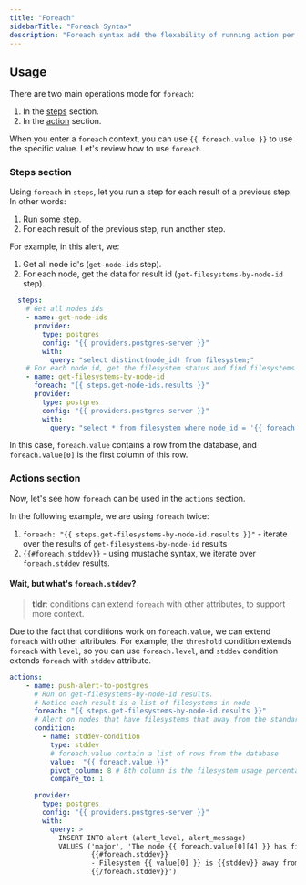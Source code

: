 ```yaml
---
title: "Foreach"
sidebarTitle: "Foreach Syntax"
description: "Foreach syntax add the flexability of running action per result instead of only once on all results."
---
```


## Usage
There are two main operations mode for `foreach`:
1. In the [steps](#steps-section) section.
2. In the [action](#actions-section) section.

When you enter a `foreach` context, you can use `{{ foreach.value }}` to use the specific value.
Let's review how to use `foreach`.

### Steps section
Using `foreach` in `steps`, let you run a step for each result of a previous step.
In other words:
1. Run some step.
2. For each result of the previous step, run another step.

For example, in this alert, we:
1. Get all node id's (`get-node-ids` step).
2. For each node, get the data for result id (`get-filesystems-by-node-id` step).

```yaml
  steps:
    # Get all nodes ids
    - name: get-node-ids
      provider:
        type: postgres
        config: "{{ providers.postgres-server }}"
        with:
          query: "select distinct(node_id) from filesystem;"
    # For each node id, get the filesystem status and find filesystems in node that are not balanced
    - name: get-filesystems-by-node-id
      foreach: "{{ steps.get-node-ids.results }}"
      provider:
        type: postgres
        config: "{{ providers.postgres-server }}"
        with:
          query: "select * from filesystem where node_id = '{{ foreach.value[0] }}';"
```


In this case, `foreach.value` contains a row from the database, and `foreach.value[0]` is the first column of this row.

### Actions section
Now, let's see how `foreach` can be used in the `actions` section.

In the following example, we are using `foreach` twice:
1. `foreach: "{{ steps.get-filesystems-by-node-id.results }}"` - iterate over the results of `get-filesystems-by-node-id` results
2. `{{#foreach.stddev}}` - using mustache syntax, we iterate over `foreach.stddev` results.

#### Wait, but what's `foreach.stddev`?
> **tldr**: conditions can extend `foreach` with other attributes, to support more context.

Due to the fact that conditions work on `foreach.value`, we can extend `foreach` with other attributes.
For example, the `threshold` condition extends `foreach` with `level`, so you can use `foreach.level`, and `stddev` condition extends `foreach` with `stddev` attribute.


```yaml
actions:
    - name: push-alert-to-postgres
      # Run on get-filesystems-by-node-id results.
      # Notice each result is a list of filesystems in node
      foreach: "{{ steps.get-filesystems-by-node-id.results }}"
      # Alert on nodes that have filesystems that away from the standard deviation
      condition:
        - name: stddev-condition
          type: stddev
          # foreach.value contain a list of rows from the database
          value:  "{{ foreach.value }}"
          pivot_column: 8 # 8th column is the filesystem usage percentage
          compare_to: 1

      provider:
        type: postgres
        config: "{{ providers.postgres-server }}"
        with:
          query: >
            INSERT INTO alert (alert_level, alert_message)
            VALUES ('major', 'The node {{ foreach.value[0][4] }} has filesystems that are not balanced:
                    {{#foreach.stddev}}
                    - Filesystem {{ value[0] }} is {{stddev}} away from the standard deviation
                    {{/foreach.stddev}}')
```